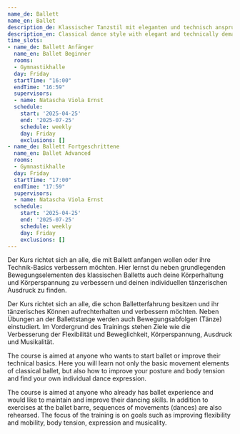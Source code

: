 ```yaml
---
name_de: Ballett
name_en: Ballet
description_de: Klassischer Tanzstil mit eleganten und technisch anspruchsvollen Bewegungen.
description_en: Classical dance style with elegant and technically demanding movements.
time_slots:
- name_de: Ballett Anfänger
  name_en: Ballet Beginner
  rooms:
  - Gymnastikhalle
  day: Friday
  startTime: "16:00"
  endTime: "16:59"
  supervisors:
  - name: Natascha Viola Ernst
  schedule:
    start: '2025-04-25'
    end: '2025-07-25'
    schedule: weekly
    day: Friday
    exclusions: []
- name_de: Ballett Fortgeschrittene
  name_en: Ballet Advanced
  rooms:
  - Gymnastikhalle
  day: Friday
  startTime: "17:00"
  endTime: "17:59"
  supervisors:
  - name: Natascha Viola Ernst
  schedule:
    start: '2025-04-25'
    end: '2025-07-25'
    schedule: weekly
    day: Friday
    exclusions: []
---
```


<Locale value="de">
 

 Der Kurs richtet sich an alle, die mit Ballett anfangen wollen oder ihre
Technik-Basics verbessern möchten. Hier lernst du neben grundlegenden
Bewegungselementen des klassischen Balletts auch deine Körperhaltung und
Körperspannung zu verbessern und deinen individuellen tänzerischen Ausdruck zu
finden.&nbsp; 

 Der Kurs richtet sich an alle, die schon Balletterfahrung besitzen und ihr
tänzerisches Können aufrechterhalten und verbessern möchten. Neben Übungen an
der Ballettstange werden auch Bewegungsabfolgen (Tänze) einstudiert. Im
Vordergrund des Trainings stehen Ziele wie die Verbesserung der Flexibilität und
Beweglichkeit, Körperspannung, Ausdruck und Musikalität.

</Locale>
<Locale value="en">
 

 The course is aimed at anyone who wants to start ballet or improve their
technical basics. Here you will learn not only the basic movement elements of
classical ballet, but also how to improve your posture and body tension and find
your own individual dance expression. 

 The course is aimed at anyone who already has ballet experience and would like
to maintain and improve their dancing skills. In addition to exercises at the
ballet barre, sequences of movements (dances) are also rehearsed. The focus of
the training is on goals such as improving flexibility and mobility, body
tension, expression and musicality.

</Locale>
